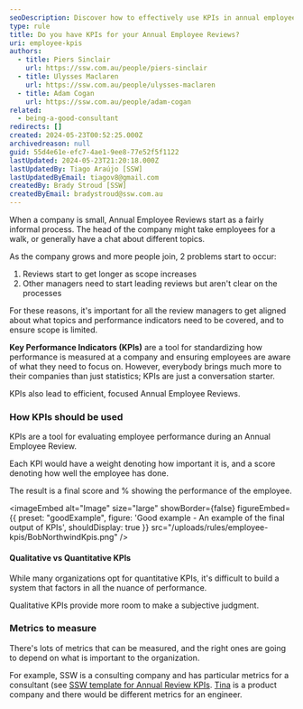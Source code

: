 ```yaml
---
seoDescription: Discover how to effectively use KPIs in annual employee reviews for growing companies
type: rule
title: Do you have KPIs for your Annual Employee Reviews?
uri: employee-kpis
authors:
  - title: Piers Sinclair
    url: https://ssw.com.au/people/piers-sinclair
  - title: Ulysses Maclaren
    url: https://ssw.com.au/people/ulysses-maclaren
  - title: Adam Cogan
    url: https://ssw.com.au/people/adam-cogan
related:
  - being-a-good-consultant
redirects: []
created: 2024-05-23T00:52:25.000Z
archivedreason: null
guid: 55d4e61e-efc7-4ae1-9ee8-77e52f5f1122
lastUpdated: 2024-05-23T21:20:18.000Z
lastUpdatedBy: Tiago Araújo [SSW]
lastUpdatedByEmail: tiagov8@gmail.com
createdBy: Brady Stroud [SSW]
createdByEmail: bradystroud@ssw.com.au
---
```


When a company is small, Annual Employee Reviews start as a fairly informal process. The head of the company might take employees for a walk, or generally have a chat about different topics.

As the company grows and more people join, 2 problems start to occur:

1. Reviews start to get longer as scope increases
2. Other managers need to start leading reviews but aren't clear on the processes

For these reasons, it's important for all the review managers to get aligned about what topics and performance indicators need to be covered, and to ensure scope is limited.

**Key Performance Indicators (KPIs)** are a tool for standardizing how performance is measured at a company and ensuring employees are aware of what they need to focus on. However, everybody brings much more to their companies than just statistics; KPIs are just a conversation starter.

KPIs also lead to efficient, focused Annual Employee Reviews.
<youtubeEmbed url="https://youtu.be/EPoK7paJNbU" description="Video: Annual Reviews | Adam Cogan & Ulysses Maclaren | SSW Rules (8 min)" />

### How KPIs should be used

KPIs are a tool for evaluating employee performance during an Annual Employee Review.

Each KPI would have a weight denoting how important it is, and a score denoting how well the employee has done.

The result is a final score and % showing the performance of the employee.

<imageEmbed
  alt="Image"
  size="large"
  showBorder={false}
  figureEmbed={{
    preset: "goodExample",
    figure: 'Good example - An example of the final output of KPIs',
    shouldDisplay: true
  }}
  src="/uploads/rules/employee-kpis/BobNorthwindKpis.png"
/>

#### Qualitative vs Quantitative KPIs

While many organizations opt for quantitative KPIs, it's difficult to build a system that factors in all the nuance of performance.

Qualitative KPIs provide more room to make a subjective judgment.

### Metrics to measure

There's lots of metrics that can be measured, and the right ones are going to depend on what is important to the organization.

For example, SSW is a consulting company and has particular metrics for a consultant (see [SSW template for Annual Review KPIs](https://github.com/SSWConsulting/SSW.EmployeeKPIs).
[Tina](https://tina.io) is a product company and there would be different metrics for an engineer.

<!-- TODO: Add link to Tina KPIs -->
